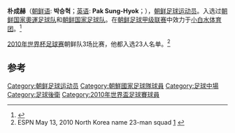 {{Infobox Football biography
| playername          = 朴成赫<br>박승혁
| image               =
| dateofbirth         = {{birth date and age|1990|5|30}}
| cityofbirth         =
| countryofbirth      = [[朝鲜|朝鲜]]
| position            = [[中场|中场]]、 [[後衛_(足球)|后卫]]
| currentclub         = [[小白水体育团|小白水体育团]]
| clubnumber          =
| height              = {{height|m=1.80}}
| years1 =
 | clubs1 = [[小白水体育团|小白水体育团]] 
| caps1 = 
| goals1 =
| nationalyears1 = 2011 
| nationalteam1 = [[朝鲜国家奧運足球队|朝鲜国家奧運足球队]] 
| nationalcaps1 = 2 
| nationalgoals1 = 0
| nationalyears2 = 2009– 
| nationalteam2 = [[朝鲜国家足球队|朝鲜国家足球队]] 
| nationalcaps2 = 3 
| nationalgoals2 = 0
}}
'''朴成赫'''（[[朝鲜语|朝鲜语]]: '''박승혁'''；[[英语|英语]]: '''Pak Sung-Hyok'''；{{bd|1990年|5月30日}}），[[朝鲜|朝鲜]][[足球|足球]][[运动员|运动员]]。入选过[[朝鲜国家奧運足球队|朝鲜国家奧運足球队]]和[[朝鲜国家足球队|朝鲜国家足球队]]。在[[朝鲜足球甲级联赛|朝鲜足球甲级联赛]]中效力于[[小白水体育团|小白水体育团]]。<ref>{{Cite web |url=http://soccernet.espn.go.com/player/_/id/147559/pak-sung-hyok?cc=3888&ver=global |title=ESPN profile |access-date=2011-02-10 |archive-date=2012-10-21 |archive-url=https://web.archive.org/web/20121021131348/http://soccernet.espn.go.com/player/_/id/147559/pak-sung-hyok?cc=3888&ver=global |dead-url=no }}</ref>

[[2010年世界杯足球赛|2010年世界杯足球赛]]朝鲜队3场比赛，他都入选23人名单。<ref>ESPN May 13, 2010
North Korea name 23-man squad [http://soccernet.espn.go.com/world-cup/story/_/id/786136/ce/uk/&cc=5901?ver=us] {{Wayback|url=http://soccernet.espn.go.com/world-cup/story/_/id/786136/ce/uk/%26cc%3D5901?ver=us |date=20121021121213 }}</ref>
==参考==
{{Reflist}}

{{Korea DPR Squad 2010 World Cup}}

{{DEFAULTSORT:Pak, Sung-Hyok}}
[[Category:朝鲜足球运动员|Category:朝鲜足球运动员]]
[[Category:朝鮮國家足球隊球員|Category:朝鮮國家足球隊球員]]
[[Category:足球中場|Category:足球中場]]
[[Category:足球後衛|Category:足球後衛]]
[[Category:2010年世界盃足球賽球員|Category:2010年世界盃足球賽球員]]